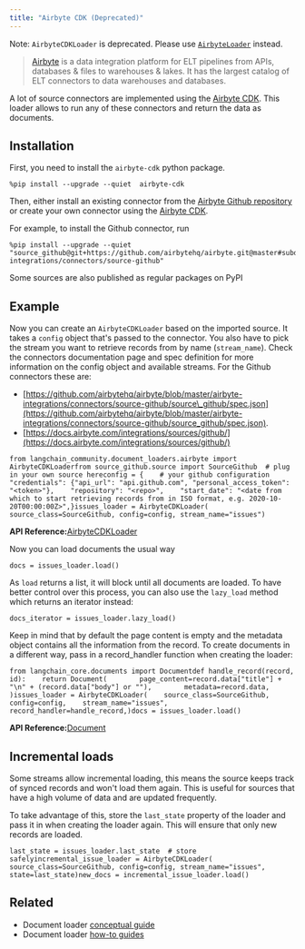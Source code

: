 ```yaml
---
title: "Airbyte CDK (Deprecated)"
---
```


Note: `AirbyteCDKLoader` is deprecated. Please use [`AirbyteLoader`](/oss/integrations/document_loaders/airbyte) instead.

> [Airbyte](https://github.com/airbytehq/airbyte) is a data integration platform for ELT pipelines from APIs, databases & files to warehouses & lakes. It has the largest catalog of ELT connectors to data warehouses and databases.

A lot of source connectors are implemented using the [Airbyte CDK](https://docs.airbyte.com/connector-development/cdk-python/). This loader allows to run any of these connectors and return the data as documents.

## Installation

First, you need to install the `airbyte-cdk` python package.

```
%pip install --upgrade --quiet  airbyte-cdk
```

Then, either install an existing connector from the [Airbyte Github repository](https://github.com/airbytehq/airbyte/tree/master/airbyte-integrations/connectors) or create your own connector using the [Airbyte CDK](https://docs.airbyte.io/connector-development/connector-development).

For example, to install the Github connector, run

```
%pip install --upgrade --quiet  "source_github@git+https://github.com/airbytehq/airbyte.git@master#subdirectory=airbyte-integrations/connectors/source-github"
```

Some sources are also published as regular packages on PyPI

## Example

Now you can create an `AirbyteCDKLoader` based on the imported source. It takes a `config` object that's passed to the connector. You also have to pick the stream you want to retrieve records from by name (`stream_name`). Check the connectors documentation page and spec definition for more information on the config object and available streams. For the Github connectors these are:

* [https://github.com/airbytehq/airbyte/blob/master/airbyte-integrations/connectors/source-github/source\_github/spec.json](https://github.com/airbytehq/airbyte/blob/master/airbyte-integrations/connectors/source-github/source_github/spec.json).
* [https://docs.airbyte.com/integrations/sources/github/](https://docs.airbyte.com/integrations/sources/github/)

```
from langchain_community.document_loaders.airbyte import AirbyteCDKLoaderfrom source_github.source import SourceGithub  # plug in your own source hereconfig = {    # your github configuration    "credentials": {"api_url": "api.github.com", "personal_access_token": "<token>"},    "repository": "<repo>",    "start_date": "<date from which to start retrieving records from in ISO format, e.g. 2020-10-20T00:00:00Z>",}issues_loader = AirbyteCDKLoader(    source_class=SourceGithub, config=config, stream_name="issues")
```

**API Reference:**[AirbyteCDKLoader](https://python.langchain.com/api_reference/community/document_loaders/langchain_community.document_loaders.airbyte.AirbyteCDKLoader.html)

Now you can load documents the usual way

```
docs = issues_loader.load()
```

As `load` returns a list, it will block until all documents are loaded. To have better control over this process, you can also use the `lazy_load` method which returns an iterator instead:

```
docs_iterator = issues_loader.lazy_load()
```

Keep in mind that by default the page content is empty and the metadata object contains all the information from the record. To create documents in a different way, pass in a record\_handler function when creating the loader:

```
from langchain_core.documents import Documentdef handle_record(record, id):    return Document(        page_content=record.data["title"] + "\n" + (record.data["body"] or ""),        metadata=record.data,    )issues_loader = AirbyteCDKLoader(    source_class=SourceGithub,    config=config,    stream_name="issues",    record_handler=handle_record,)docs = issues_loader.load()
```

**API Reference:**[Document](https://python.langchain.com/api_reference/core/documents/langchain_core.documents.base.Document.html)

## Incremental loads

Some streams allow incremental loading, this means the source keeps track of synced records and won't load them again. This is useful for sources that have a high volume of data and are updated frequently.

To take advantage of this, store the `last_state` property of the loader and pass it in when creating the loader again. This will ensure that only new records are loaded.

```
last_state = issues_loader.last_state  # store safelyincremental_issue_loader = AirbyteCDKLoader(    source_class=SourceGithub, config=config, stream_name="issues", state=last_state)new_docs = incremental_issue_loader.load()
```

## Related

* Document loader [conceptual guide](/oss/concepts/document_loaders)
* Document loader [how-to guides](/oss/how_to/#document-loaders)
